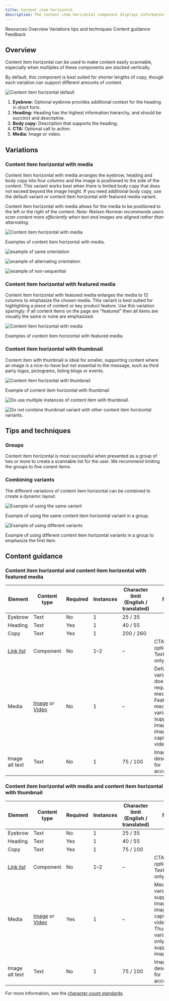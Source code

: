 ```yaml
---
title: Content item horizontal
description: The content item horizontal component displays information in a horizontal orientation.
---
```



<ComponentDescription name="Content item horizontal" type="layout" />

<AnchorLinks>

<AnchorLink>Resources</AnchorLink>
<AnchorLink>Overview</AnchorLink>
<AnchorLink>Variations</AnchorLink>
<AnchorLink>tips and techniques</AnchorLink>
<AnchorLink>Content guidance</AnchorLink>
<AnchorLink>Feedback</AnchorLink>

</AnchorLinks>

<ResourceLinks name="Content item horizontal" type="layout" />

## Overview

Content item horizontal can be used to make content easily scannable, especially when multiples of these components are stacked vertically. 

By default, this component is best suited for shorter lengths of copy, though each variation can support different amounts of content.

![Content item horizontal default](../../images/component/content-item-horizontal/content-item-horiz-default.png)

1. **Eyebrow:** Optional eyebrow provides additional context for the heading in short form.
2. **Heading:** Heading has the highest information hierarchy, and should be succinct and descriptive.
3. **Body copy:** Description that supports the heading.
4. **CTA:** Optional call to action.
5. **Media:** Image or video.

## Variations

### Content item horizontal with media

Content item horizontal with media arranges the eyebrow, heading and body copy into four columns and the image is positioned to the side of the content. This variant works best when there is limited body copy that does not exceed beyond the image height. If you need additional body copy, use the default variant or content item horizontal with featured media variant.

Content item horizontal with media allows for the media to be positioned to the left or the right of the content.
_Note: Nielsen Norman recommends users scan content more effeciently when text and images are aligned rather than alternating._

![Content item horizontal with media](../../images/component/content-item-horizontal/content-item-horiz-media.png)

<Caption>
  Examples of content item horizontal with media.
</Caption>

<DoDontRow>
<DoDont type="do" caption="Do use multiple instances in the same orientation to create scannable list." >

![example of same orientation](../../images/component/content-item-horizontal/cih-media-do-1.png)

</DoDont>
<DoDont type="do" caption="Do use the alternating orientations to create a dynamic layout.">

![example of alternating orientation](../../images/component/content-item-horizontal/cih-media-do-2.png)

</DoDont>
<DoDont type="dont" caption="Don’t use the alternating image in a non-sequential way ie: right, left, left.">

![example of non-sequential](../../images/component/content-item-horizontal/cih-media-dont.png)

</DoDont>
</DoDontRow>

### Content item horizontal with featured media

Content item horizontal with featured media enlarges the media to 12 columns to emphasize the chosen media. This variant is best suited for highlighting a piece of content or key product feature. Use this variation sparingly: if all content items on the page are “featured” then all items are visually the same or none are emphasized.

![Content item horizontal with media](../../images/component/content-item-horizontal/content-item-horiz-media.png)

<Caption>
  Examples of content item horizontal with featured media.
</Caption>

### Content item horizontal with thumbnail

Content item with thumbnail is ideal for smaller, supporting content where an image is a nice-to-have but not essential to the message, such as third party logos, pictograms, listing blogs or events.

![Content item horizontal with thumbnail](../../images/component/content-item-horizontal/content-item-horiz-thumbnail.png)

<Caption>Example of content item horizontal with thumbnail</Caption>

<DoDontRow>
  <DoDont type="do" caption="Do use multiple instances of the content item horizontal with thumbnail to create a scannable list.">

![Do use multiple instances of content item with thumbnail.](../../images/component/content-item-horizontal/cih-thumb-do.png)

  </DoDont>
  <DoDont type="dont" caption="Don’t combine the content item horizontal with thumbnail with another content item horizontal variant.">

![Do not combine thumbnail variant with other content item horizontal variants.](../../images/component/content-item-horizontal/cih-thumb-dont.png)

  </DoDont>
</DoDontRow>

## Tips and techniques

### Groups

Content item horizontal is most successful when presented as a group of two or more to create a scannable list for the user. We recommend limiting the groups to five conent items.

### Combining variants

The different variations of content item horizontal can be combined to create a dynamic layout.

<Row>

<Column colMd={4} colLg={6}>

![Example of using the same variant](../../images/component/content-item-horizontal/cih-tips-tricks-single.png)

<Caption>
  Example of using the same content item horizontal variant in a group.
</Caption>

</Column>

<Column colMd={4} colLg={6}>

![Example of using different variants](../../images/component/content-item-horizontal/cih-tips-tricks-mix.png)

<Caption>
  Example of using different content item horizontal variants in a group to emphasize the first item.
</Caption>

</Column>

</Row>

## Content guidance

### Content item horizontal and content item horizontal with featured media

| Element                                                                | Content type                                                                                                                       | Required | Instances | Character limit <br/>(English / translated) | Notes                                                                                                                                           |
| ---------------------------------------------------------------------- | ---------------------------------------------------------------------------------------------------------------------------------- | -------- | --------- | ------------------------------------------- | ----------------------------------------------------------------------------------------------------------------------------------------------- |
| Eyebrow                                                                | Text                                                                                                                               | No       | 1         | 25 / 35                                     |                                                                                                                                                 |
| Heading                                                                | Text                                                                                                                               | Yes      | 1         | 40 / 55                                     |                                                                                                                                                 |
| Copy                                                                   | Text                                                                                                                               | Yes      | 1         | 200 / 260                                   |                                                                                                                                                 |
| [Link list](https://www.ibm.com/standards/carbon/components/link-list) | Component                                                                                                                          | No       | 1–2     | –                                           | CTA is optional. Text style only.                                                                    |
| Media                                                                  | [Image](https://www.ibm.com/standards/carbon/components/images/) or [Video](https://www.ibm.com/standards/carbon/components/video) | No       | 1         | –                                           | Default variation does not require media. Featured media variation supports image, image with caption, and video.|
| Image alt text                                                         | Text                                                                                                                               | No       | 1         | 75 / 100                                    | Image description for accessibility.                                                                                                            |

### Content item horizontal with media and content item horizontal with thumbnail

| Element                                                                | Content type                                                                                                                       | Required | Instances | Character limit <br/>(English / translated) | Notes                                                                                                                                           |
| ---------------------------------------------------------------------- | ---------------------------------------------------------------------------------------------------------------------------------- | -------- | --------- | ------------------------------------------- | ----------------------------------------------------------------------------------------------------------------------------------------------- |
| Eyebrow                                                                | Text                                                                                                                               | No       | 1         | 25 / 35                                     |                                                                                                                                                 |
| Heading                                                                | Text                                                                                                                               | Yes      | 1         | 40 / 55                                     |                                                                                                                                                 |
| Copy                                                                   | Text                                                                                                                               | Yes      | 1         | 75 / 100                                   |                                                                                                                                                 |
| [Link list](https://www.ibm.com/standards/carbon/components/link-list) | Component                                                                                                                          | No       | 1–2     | –                                           | CTA is optional. Text style only.                                                                    |
| Media                                                                  | [Image](https://www.ibm.com/standards/carbon/components/images/) or [Video](https://www.ibm.com/standards/carbon/components/video) | Yes       | 1         | –                                           | Media variation supports image, image with caption, and video. Thumbnail variation only supports image. |
| Image alt text                                                         | Text                                                                                                                               | No       | 1         | 75 / 100                                    | Image description for accessibility.                                                                                                            |

For more information, see the [character count standards](https://www.ibm.com/standards/carbon/guidelines/content#character-count-standards).

<ComponentFooter name="Content item horizontal" type="layout" />
